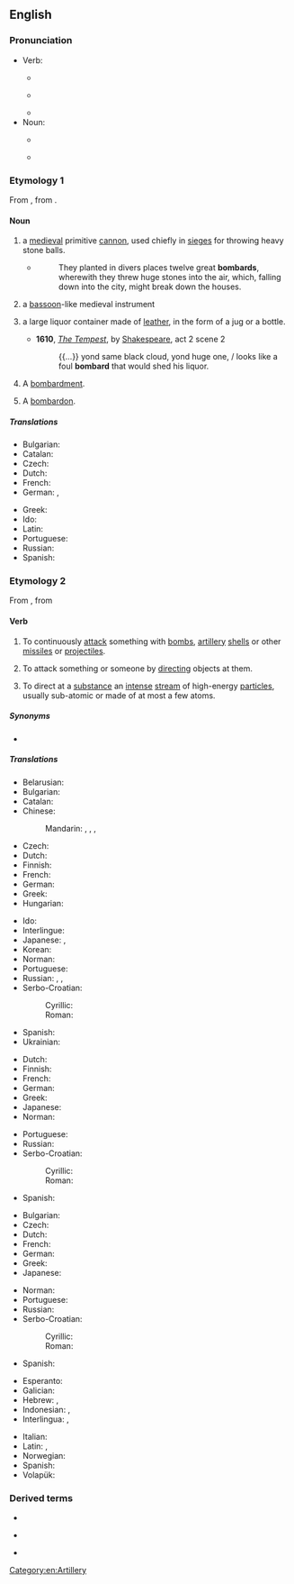 {{also|Bombard}}
==English==

===Pronunciation===
* Verb:
** {{a|UK}} {{IPA|en|/ˌbɒmˈbɑːd/}}
** {{a|US}} {{IPA|en|/ˌbɑmˈbɑɹd/|/bəmˈbɑɹd/}}
** {{audio|en|en-us-bombard.ogg|Audio (US)}}
* Noun:
** {{a|UK}} {{IPA|en|/ˈbɒmˌbɑːd/}}
** {{a|US}} {{IPA|en|/ˈbɑmˌbɑɹd/}}

===Etymology 1===
From {{etyl|frm|en}} {{m|frm|bombarde||a bombard, mortar, catapult"; also "a bassoon-like musical instrument}}, from {{etyl|la|en}} {{m|la|bombus||buzzing; booming}}.

====Noun====
{{en-noun}}

# a [[medieval]] primitive [[cannon]], used chiefly in [[siege]]s for throwing heavy stone balls.
#* {{RQ:Knolles Turk}}
#*: They planted in divers places twelve great '''bombards''', wherewith they threw huge stones into the air, which, falling down into the city, might break down the houses.
# {{lb|en|obsolete}} a [[bassoon]]-like medieval instrument
# {{lb|en|obsolete}} a large liquor container made of [[leather]], in the form of a jug or a bottle.
#* '''1610''', ''[[s:The Tempest|The Tempest]]'', by [[w:William Shakespeare|Shakespeare]], act 2 scene 2
#*: {{...}} yond same black cloud, yond huge one, / looks like a foul '''bombard''' that would shed his liquor.
# {{lb|en|poetic|rare}} A [[bombardment]].
#: {{rfquotek|en|Joel Barlow}}
# {{lb|en|music}} A [[bombardon]].

=====Translations=====
{{trans-top|medieval primitive cannon}}
* Bulgarian: {{t|bg|бомба́рда|f}}
* Catalan: {{t+|ca|bombarda|f}}
* Czech: {{t+|cs|bombarda|f}}
* Dutch: {{t+|nl|bombarde}}
* French: {{t+|fr|bombarde|f}}
* German: {{t|de|Bombarde|f}}, {{t+|de|Donnerbüchse|f}}
{{trans-mid}}
* Greek: {{t+|el|βομβάρδα|f}}
* Ido: {{t+|io|bombardilo}}
* Latin: {{t|la|bombarda|f}}
* Portuguese: {{t+|pt|bombarda|f}}
* Russian: {{t+|ru|бомба́рда|f}}
* Spanish: {{t+|es|bombarda|f}}
{{trans-bottom}}

===Etymology 2===
From {{etyl|fr|en}} {{m|fr|bombarder}}, from {{etyl|frm|en}} {{m|frm|bombarde||a bombard}}

====Verb====
{{en-verb}}

# To continuously [[attack]] something with [[bomb]]s, [[artillery]] [[shell]]s or other [[missile]]s or [[projectile]]s.
# {{lb|en|figuratively}} To attack something or someone by [[directing]] objects at them.
# {{lb|en|physics}} To direct at a [[substance]] an [[intense]] [[stream]] of high-energy [[particle]]s, usually sub-atomic or made of at most a few atoms.

=====Synonyms=====
* {{l|en|bomb}}

=====Translations=====
{{trans-top|to attack something with bombs, artillery shells, or other missiles}}
* Belarusian: {{t|be|бамбава́ць|impf}}
* Bulgarian: {{t+|bg|бомбарди́рам|impf|pf}}
* Catalan: {{t+|ca|bombardejar}}
* Chinese:
*: Mandarin: {{t+|cmn|炮擊}}, {{t+|cmn|炮击|tr=pàojī}}, {{t+|cmn|轟擊}}, {{t+|cmn|轰击|tr=hōngjī}}
* Czech: {{t+|cs|bombardovat}}
* Dutch: {{t+|nl|bombarderen}}
* Finnish: {{t+|fi|pommittaa}}
* French: {{t+|fr|bombarder}}
* German: {{t+|de|bombardieren}}
* Greek: {{t+|el|βομβαρδίζω}}
* Hungarian: {{t+|hu|ágyúz}}
{{trans-mid}}
* Ido: {{t+|io|bombardar}}
* Interlingue: {{t|ie|bombardar}}
* Japanese: {{t+|ja|爆撃|alt=爆撃する|tr=bakugeki suru}}, {{t+|ja|砲撃|alt=砲撃する|tr=hōgeki suru}}
* Korean: {{t+|ko|폭격하다}}
* Norman: {{t|nrf|bombarder}} {{q|Jersey}}
* Portuguese: {{t+|pt|bombardear}}
* Russian: {{t+|ru|бомбарди́ровать|impf|pf}}, {{t+|ru|бомби́ть|impf}}, {{t+|ru|разбомби́ть|pf}}
* Serbo-Croatian:
*: Cyrillic: {{t|sh|бомбарди́рати}}
*: Roman: {{t+|sh|bombardírati}}
* Spanish: {{t+|es|bombardear}}
* Ukrainian: {{t+|uk|бомбардува́ти|impf}}
{{trans-bottom}}

{{trans-top|to attack something or someone by directing objects at them}}
* Dutch: {{t+|nl|bekogelen}}
* Finnish: {{t+|fi|pommittaa}}
* French: {{t+|fr|bombarder}}
* German: {{t+|de|bombardieren}}
* Greek: {{t+|el|βομβαρδίζω}}
* Japanese: {{t|ja|浴びせる|tr=abiseru}}
* Norman: {{t|nrf|bombarder}} {{q|Jersey}}
{{trans-mid}}
* Portuguese: {{t+|pt|bombardear}}
* Russian: {{t+|ru|бомбарди́ровать|impf|pf}}
* Serbo-Croatian:
*: Cyrillic: {{t|sh|бомбарди́рати}}
*: Roman: {{t+|sh|bombardírati}}
* Spanish: {{t+|es|bombardear}}
{{trans-bottom}}

{{trans-top|to direct at a substance an intense stream of high-energy particles, usually sub-atomic or made of at most a few atoms}}
* Bulgarian: {{t+|bg|бомбарди́рам|impf|pf}}
* Czech: {{t+|cs|bombardovat}}
* Dutch: {{t+|nl|bombarderen}}
* French: {{t+|fr|bombarder}}
* German: {{t+|de|bombardieren}}
* Greek: {{t+|el|βομβαρδίζω}}
* Japanese: {{t+|ja|照射|alt=照射する|tr=shōsha suru}}
{{trans-mid}}
* Norman: {{t|nrf|bombarder}} {{q|Jersey}}
* Portuguese: {{t+|pt|bombardear}}
* Russian: {{t+|ru|бомбарди́ровать|impf|pf}}
* Serbo-Croatian:
*: Cyrillic: {{t|sh|бомбарди́рати}}
*: Roman: {{t+|sh|bombardírati}}
* Spanish: {{t+|es|bombardear}}
{{trans-bottom}}

{{checktrans-top}}
* Esperanto: {{t-check|eo|bombardi}}
* Galician: {{t+check|gl|bombardear}}
* Hebrew: {{t-check|he|להפציץ|tr=le'haftzytz}} {{q|to attack with bombs or missiles}}, {{t-check|he|להפגיז|tr=le'hafgyz}} {{q|to attack with artillery shells}}
* Indonesian: {{t+check|id|bom|alt=membomi}}, {{t-check|id|borbardir|alt=memborbardir}}
* Interlingua: {{t-check|ia|bombardar}}, {{t-check|ia|bombar}}
{{trans-mid}}
* Italian: {{t+check|it|bombardare}}
* Latin: {{t-check|la|urbem tormentis verberare}}, {{t-check|la|bombardare}}
* Norwegian: {{t+check|no|bombe}}
* Spanish: {{t+check|es|bombardear}}
* Volapük: {{t-check|vo|boumön}}
{{trans-bottom}}

===Derived terms===
{{rel-top3|Terms derived from the noun or verb ''bombard''}}
* {{l|en|bombardier}}
{{rel-mid3}}
* {{l|en|bombardment}}
{{rel-mid3}}
* {{l|en|bombard phrase}}
{{rel-bottom}}

[[Category:en:Artillery]]